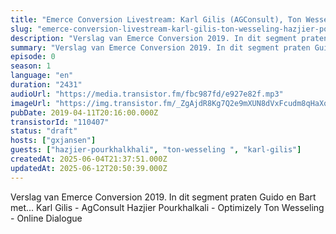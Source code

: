 ```yaml
---
title: "Emerce Conversion Livestream: Karl Gilis (AGConsult), Ton Wesseling (Online Dialogue), Hazjier Pourkhalkhali (Optimizely)"
slug: "emerce-conversion-livestream-karl-gilis-ton-wesseling-hazjier-pourkhalkhali"
description: "Verslag van Emerce Conversion 2019. In dit segment praten Guido en Bart met... Karl Gilis - AgConsult Hazjier Pourkhalkali - Optimizely Ton Wesseling - Online Dialogue"
summary: "Verslag van Emerce Conversion 2019. In dit segment praten Guido en Bart met...\r\nKarl Gilis - AgConsult\r\nHazjier Pourkhalkali - Optimizely\r\nTon Wesseling - Online Dialogue"
episode: 0
season: 1
language: "en"
duration: "2431"
audioUrl: "https://media.transistor.fm/fbc987fd/e927e82f.mp3"
imageUrl: "https://img.transistor.fm/_ZgAjdR8Kg7Q2e9mXUN8dVxFcudm8qHaXq3O_0Q3t7Q/rs:fill:3000:3000:1/q:60/aHR0cHM6Ly9pbWct/dXBsb2FkLXByb2R1/Y3Rpb24udHJhbnNp/c3Rvci5mbS9lcGlz/b2RlLzExMDQwNy8x/NjAyMDc1NzIyLWFy/dHdvcmsuanBn.webp"
pubDate: 2019-04-11T20:16:00.000Z
transistorId: "110407"
status: "draft"
hosts: ["gxjansen"]
guests: ["hazjier-pourkhalkhali", "ton-wesseling ", "karl-gilis"]
createdAt: 2025-06-04T21:37:51.000Z
updatedAt: 2025-06-12T20:50:39.000Z
---
```


Verslag van Emerce Conversion 2019. In dit segment praten Guido en Bart met... Karl Gilis - AgConsult Hazjier Pourkhalkali - Optimizely Ton Wesseling - Online Dialogue
